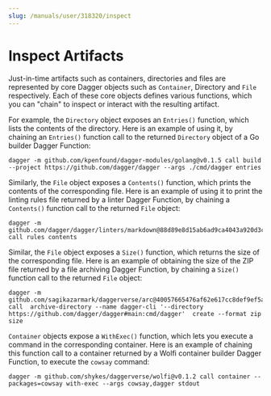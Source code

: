 ```yaml
---
slug: /manuals/user/318320/inspect
---
```


# Inspect Artifacts

Just-in-time artifacts such as containers, directories and files are represented by core Dagger objects such as `Container`, Directory and `File` respectively. Each of these core objects defines various functions, which you can "chain" to inspect or interact with the resulting artifact.

For example, the `Directory` object exposes an `Entries()` function, which lists the contents of the directory. Here is an example of using it, by chaining an `Entries()` function call to the returned `Directory` object of a Go builder Dagger Function:

```shell
dagger -m github.com/kpenfound/dagger-modules/golang@v0.1.5 call build --project https://github.com/dagger/dagger --args ./cmd/dagger entries
```

Similarly, the `File` object exposes a `Contents()` function, which prints the contents of the corresponding file. Here is an example of using it to print the linting rules file returned by a linter Dagger Function, by chaining a `Contents()` function call to the returned `File` object:

```shell
dagger -m github.com/dagger/dagger/linters/markdown@88d89e8d15ab6ad9ca4043a920d3cd735a6405fd call rules contents
```

Similar, the `File` object exposes a `Size()` function, which returns the size of the corresponding file. Here is an example of obtaining the size of the ZIP file returned by a file archiving Dagger Function, by chaining a `Size()` function call to the returned `File` object:

```shell
dagger -m github.com/sagikazarmark/daggerverse/arc@40057665476af62e617cc8def9ef5a87735264a9 call  archive-directory --name dagger-cli '--directory https://github.com/dagger/dagger#main:cmd/dagger'  create --format zip size
```

`Container` objects expose a `WithExec()` function, which lets you execute a command in the corresponding container. Here is an example of chaining this function call to a container returned by a Wolfi container builder Dagger Function, to execute the `cowsay` command:

```shell
dagger -m github.com/shykes/daggerverse/wolfi@v0.1.2 call container --packages=cowsay with-exec --args cowsay,dagger stdout
```
